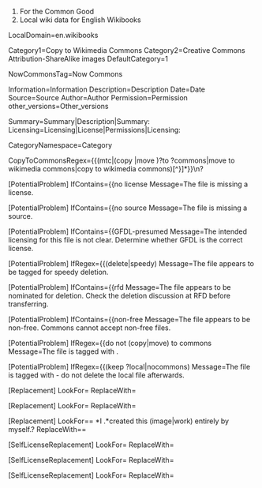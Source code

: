 ﻿# For the Common Good
# Local wiki data for English Wikibooks

LocalDomain=en.wikibooks

Category1=Copy to Wikimedia Commons
Category2=Creative Commons Attribution-ShareAlike images
DefaultCategory=1

NowCommonsTag=Now Commons

Information=Information
Description=Description
Date=Date
Source=Source
Author=Author
Permission=Permission
other_versions=Other_versions

Summary=Summary|Description|Summary:
Licensing=Licensing|License|Permissions|Licensing:

CategoryNamespace=Category

CopyToCommonsRegex={{(mtc|(copy |move )?to ?commons|move to wikimedia commons|copy to wikimedia commons)[^}]*}}\n?

[PotentialProblem]
IfContains={{no license
Message=The file is missing a license.

[PotentialProblem]
IfContains={{no source
Message=The file is missing a source.

[PotentialProblem]
IfContains={{GFDL-presumed
Message=The intended licensing for this file is not clear.   Determine whether GFDL is the correct license.

[PotentialProblem]
IfRegex={{(delete|speedy)
Message=The file appears to be tagged for speedy deletion.

[PotentialProblem]
IfContains={{rfd
Message=The file appears to be nominated for deletion. Check the deletion discussion at RFD before transferring.

[PotentialProblem]
IfContains={{non-free
Message=The file appears to be non-free. Commons cannot accept non-free files.

[PotentialProblem]
IfRegex={{do not (copy|move) to commons
Message=The file is tagged with {{do not move to Commons}}.

[PotentialProblem]
IfRegex={{(keep ?local|nocommons)
Message=The file is tagged with {{keep local}} - do not delete the local file afterwards.

[Replacement]
LookFor={{GFDL-1.1-plus([^\}]*)}}
ReplaceWith={{GFDL-1.1,1.2,1.3}}

[Replacement]
LookFor={{PD-user([^\}]*)}}
ReplaceWith={{PD-user-w|project=wikibooks|language=en|user=%%OriginalUploader%%}}

[Replacement]
LookFor== *I .*created this (image|work) entirely by myself.?
ReplaceWith== {{own}}

[SelfLicenseReplacement]
LookFor={{PD-self([^\}]*)}}
ReplaceWith={{PD-user-w|project=wikibooks|language=en|user=%%OriginalUploader%%}}

[SelfLicenseReplacement]
LookFor={{GFDL-self([^\}]*)}}
ReplaceWith={{GFDL-user|%%OriginalUploader%%|b$1}}

[SelfLicenseReplacement]
LookFor={{self([^\}]*)}}
ReplaceWith={{self$1|author=[[%%InterwikiLinkPrefix%%:%%OriginalUploader%%|]]}}
